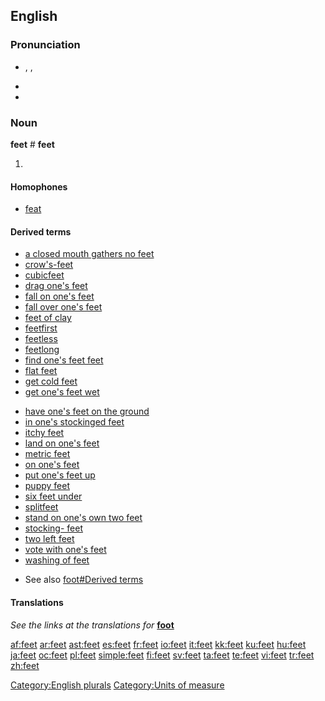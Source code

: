 ==English==

{{rank|2|open|therefore|327|feet|lay|along|four}}

===Pronunciation===
* {{enPR|fēt}}, {{IPA|/fiːt/}}, {{SAMPA|/fi:t/}}
* {{audio|en-us-feet.ogg|Audio (US)}}
* {{rhymes|iːt}}

===Noun===
'''feet''' # {{type of measuring}}
'''feet'''

# {{irregular plural of|foot}}

====Homophones====
* [[feat]]

====Derived terms====
{{rel-top|Terms derived from the plural noun "feet"}}
* [[a closed mouth gathers no feet]]
* [[crow's-feet]]
* [[cubicfeet]]
* [[drag one's feet]]
* [[fall on one's feet]]
* [[fall over one's feet]]
* [[feet of clay]]
* [[feetfirst]]
* [[feetless]]
* [[feetlong]]
* [[find one's feet feet]]
* [[flat feet]]
* [[get cold feet]]
* [[get one's feet wet]]
{{rel-mid}}
* [[have one's feet on the ground]]
* [[in one's stockinged feet]]
* [[itchy feet]]
* [[land on one's feet]]
* [[metric feet]]
* [[on one's feet]]
* [[put one's feet up]]
* [[puppy feet]]
* [[six feet under]]
* [[splitfeet]]
* [[stand on one's own two feet]]
* [[stocking- feet]]
* [[two left feet]]
* [[vote with one's feet]]
* [[washing of feet]]
{{rel-bottom}}

* See also [[foot#Derived terms]]

====Translations====
''See the links at the translations for'' '''[[foot]]'''
<!--Note: we don't give translations of inflected forms as these can vary with sense. They should be given at the foreign words (eg, French translations of "foot" can be found by following the links in the French entries of the translation tables at "foot") so information is not duplicated, thereby avoiding inconsistent information when changes are made to one copy but not to the other-->

[[Category:English plurals]]
[[Category:Units of measure]]

[[af:feet]]
[[ar:feet]]
[[ast:feet]]
[[es:feet]]
[[fr:feet]]
[[io:feet]]
[[it:feet]]
[[kk:feet]]
[[ku:feet]]
[[hu:feet]]
[[ja:feet]]
[[oc:feet]]
[[pl:feet]]
[[simple:feet]]
[[fi:feet]]
[[sv:feet]]
[[ta:feet]]
[[te:feet]]
[[vi:feet]]
[[tr:feet]]
[[zh:feet]]